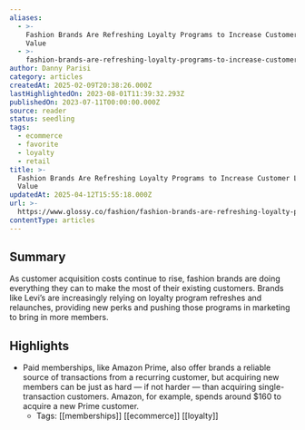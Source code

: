 ```yaml
---
aliases:
  - >-
    Fashion Brands Are Refreshing Loyalty Programs to Increase Customer Lifetime
    Value
  - >-
    fashion-brands-are-refreshing-loyalty-programs-to-increase-customer-lifetime-value
author: Danny Parisi
category: articles
createdAt: 2025-02-09T20:38:26.000Z
lastHighlightedOn: 2023-08-01T11:39:32.293Z
publishedOn: 2023-07-11T00:00:00.000Z
source: reader
status: seedling
tags:
  - ecommerce
  - favorite
  - loyalty
  - retail
title: >-
  Fashion Brands Are Refreshing Loyalty Programs to Increase Customer Lifetime
  Value
updatedAt: 2025-04-12T15:55:18.000Z
url: >-
  https://www.glossy.co/fashion/fashion-brands-are-refreshing-loyalty-programs-to-increase-customer-lifetime-value/?utm_source=Sailthru&utm_medium=email&utm_campaign=Issue:%202023-07-12%20Retail%20Dive%20Newsletter%20%5Bissue:52330%5D&utm_term=Retail%20Dive
contentType: articles
---
```

## Summary

As customer acquisition costs continue to rise, fashion brands are doing everything they can to make the most of their existing customers. Brands like Levi’s are increasingly relying on loyalty program refreshes and relaunches, providing new perks and pushing those programs in marketing to bring in more members.

## Highlights

- Paid memberships, like Amazon Prime, also offer brands a reliable source of transactions from a recurring customer, but acquiring new members can be just as hard — if not harder — than acquiring single-transaction customers. Amazon, for example, spends around $160 to acquire a new Prime customer.
    - Tags: [[memberships]] [[ecommerce]] [[loyalty]]
